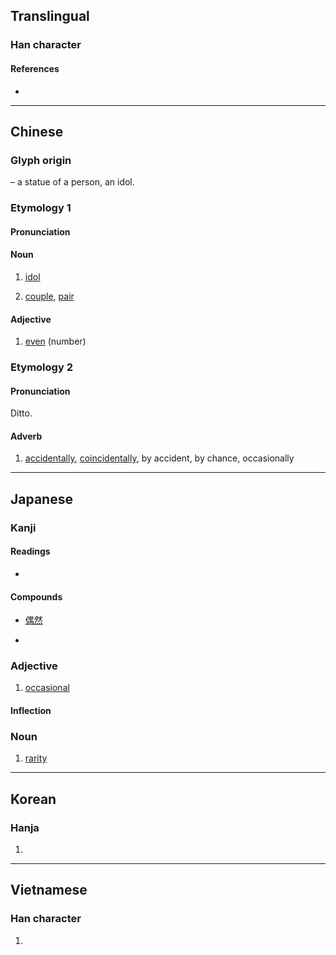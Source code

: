 {{character info/new}}
==Translingual==

===Han character===
{{Han char|rn=9|rad=人|as=09|sn=11|four=26227|canj=OWLB|ids=⿰亻禺}}

====References====
* {{Han ref|kx=0112.010|dkj=00899|dj=0238.090|hdz=10190.030|uh=5076|ud=20598|bh=B0B8|bd=45240}}

----

==Chinese==
{{zh-forms}}

===Glyph origin===
{{Han etym}}
{{Han compound|人|alt1=亻|t1=person|禺|ls=psc|c1=s|c2=p}} – a statue of a person, an idol.

===Etymology 1===

====Pronunciation====
{{zh-pron
|m=ǒu
|ma=
|c=ngau5
|h=pfs=ngiéu
|mn=qz:gió/tw,xm,zz:ngó͘
|mc=1
|oc=y
|cat=n,a
}}

====Noun====
{{zh-noun}}

# [[idol]]
#: {{zh-x|偶像|idol}}
#: {{zh-x|穿 8 號 球衣 的 那 個 運動員 是 我 的 偶像！|The athlete wearing no. 8 is my idol!}}
# [[couple]], [[pair]]

====Adjective====
{{zh-adj}}

# [[even]] (number)
#: {{zh-x|偶數|even number}}

===Etymology 2===

====Pronunciation====

Ditto.
{{zh-pron
|mc=2
|oc=
|cat=adv
}}

====Adverb====
{{zh-adv}}

# [[accidentally]], [[coincidentally]], by accident, by chance, occasionally
#: {{zh-x|偶爾|occasionally}}
#: {{zh-x|偶然|occasionally, accidentally}}

----

==Japanese==

===Kanji===
{{ja-kanji|grade=c|rs=人09}}

====Readings====
* {{ja-readings|goon=[[ぐ]] (gu)|kanon=[[ごう]] (gō)|kanyoon=[[ぐう]] (gū)|kun=[[たぐい]] (tagui), [[たまたま]] (tamatama)}}

====Compounds====
{{top3}}
* [[偶然]]
{{mid3}}
* {{ja-r|配偶者|gloss=[[spouse]]|はいぐうしゃ}}
{{mid3}}
{{bottom}}

===Adjective===
{{ja-adj|infl=な|たま}}

# [[occasional]]

====Inflection====
{{ja-na|たま}}

===Noun===
{{ja-noun|たま}}

# [[rarity]]

----

==Korean==

===Hanja===
{{ko-hanja|hangeul=우|rv=u|mr=u}}

# {{defn|lang=ko|sort=人09}}

----

==Vietnamese==

===Han character===
{{vi-hantu|[[ngẫu]], [[ngẩu]], [[ngậu]]|rs=人09}}

# {{defn|lang=vi|sort=人09}}